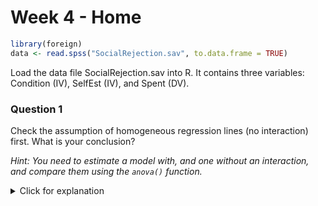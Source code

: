 # Week 4 - Home

```r
library(foreign)
data <- read.spss("SocialRejection.sav", to.data.frame = TRUE)
```
Load the data file SocialRejection.sav into R. It contains three variables: Condition (IV), SelfEst (IV), and Spent (DV).

### Question 1

Check the assumption of homogeneous regression lines (no interaction) first. What is your conclusion? 

*Hint: You need to estimate a model with, and one without an interaction, and compare them using the `anova()` function.*

<details>
  <summary>Click for explanation</summary>
```r
ancova_main <- aov(Spent ~ Condition + SelfEst, data = data)
ancova_int <- aov(Spent ~ Condition*SelfEst, data = data)
anova(ancova_main, ancova_int)
```

The lines are homogeneous, the assumption is met (interaction is not significant).

\details


### Question 2

What should you do when this assumption is violated?

### Question 3
 
Before you can do an ANCOVA, you should also check the assumption of homogeneity. What does homogeneity imply, and is the assumption met? 

*Hint: You did this in the Week 1 class exercise.*

<details>
  <summary>Click for explanation</summary>

We can do a test of homogeneity of the variances of Spent across conditions:

```r
bartlett.test(formula = Spent~Condition, data = data)
```

However, note that the assumption of homogeneity actually requires the **residual** variance, after controlling for the covariate SelfEst, to be the same across conditions. We can extract these residuals from a regression with only SelfEst as a predictor:

```r
reg_selfest <- lm(Spent ~ SelfEst, data = data)
residuals_selfest <- reg_selfest$residuals
```

Then, we can test the null hypothesis that the error variance of the dependent variable is equal across groups:

```r
bartlett.test(residuals_selfest, data$Condition)
```

The test is not significant, meaning that the error variances are indeed equal, the assumption is met.

\details

### Question 4

What should you do when this assumption is violated?

<details>
  <summary>Click for explanation</summary>
You cannot really "solve" this problem in classical regression or ANCOVA, because only one parameter is estimated for the error variance. In SEM, however, you can estimate different error variance parameters for each group.
\details

### Question 5

Run the actual ANCOVA (or use previous output). What are your conclusions about the effects of the factor and the covariate?

<details>
<summary>Click for explanation</summary>

```r
summary(ancova_main)
```

Self esteem is significant, F (1, 55) = 29.118, p < .001, the level of self esteem of the respondent is related to the amount spent.
Condition is significant after controlling for the effect of self-esteem, F (2, 55) = 4.402, p = .017, the amount spent differs between the three conditions.

\details


### Question 6

Let's examine the differences in conditional means between the three conditions. In order to do so, we can use several approaches.

#### Approach 1: Conditional means

We can obtain the conditional means of the three groups by asking for the predicted (expected) value, based on the model, for each of the three conditions, keeping the covariate constant at 0. For this, we apply the `predict()` function to the object containing our analysis. We make a small new dataset for the values that we want predictions for:

```r
new_data <- data.frame(Condition = c("rejection", "neutral", "confirming"), 
                       SelfEst = c(0, 0, 0))
predict(ancova_main, new_data)
```

What are your conclusions about the three conditions (i.e., how do they differ)?

#### Approach 2: Testing significance

We can test the significance for these differences using `TukeyHSD()` again, but to get the conditional means, we need to use the residuals from a model that includes only SelfEst, which we obtained before:

```r
reg_selfest <- lm(Spent ~ SelfEst, data = data)
residuals_selfest <- reg_selfest$residuals
anova_conditional <- aov(residuals_selfest ~ data$Condition)
TukeyHSD(anova_conditional)
```

Respondents in the rejection condition spent more, than respondents in the neutral condition and the confirming condition. These differences are not tested on significance between two groups.

#### Approach 3: Plotting the difference

This is where R really shines: We can quickly put together a plot that shows the difference between groups, along with the raw data. We use the package `ggplot2`

```r
library(ggplot2)
# Put the data for the plot together
plot_data <- data.frame(Spent_resid = residuals_selfest,
                        Condition = data$Condition)
# Basic plot; indicate that you want condition on the x-axis and Spent_resid on
# the y-axis
ggplot(plot_data, aes(x = Condition, y = Spent_resid)) +
  geom_boxplot() + # Add a boxplot for each condition
  geom_jitter(width = .2) + # Plot raw datapoints on top
  theme_bw() # Add a nice APA theme
```

### Question 7

An AN(C)OVA can also be specified as a regression analysis. R automatically creates dummies. Use the `lm()` function instead of `aov()`, and compare the results.

<details>
<summary>Click for explanation</summary>
```r
ancova_main <- aov(Spent ~ Condition + SelfEst, data = data)
summary(ancova_main)
lm_main <- lm(Spent ~ Condition + SelfEst, data = data)
summary(lm_main)
```
\details

You can get the conditional means directly from this `lm()` model by dropping the intercept, using `-1` (which means: minus the intercept) in the formula:

```r
lm_no_intercept <- lm(Spent ~ -1 + Condition + SelfEst, data = data)
summary(lm_no_intercept)
```

### Question 8

To perform this analysis as a structural equation model, we need to manually compute dummy variables. We can use the function `model.matrix()` to "expand" a factor variable into dummies:

```r
data_dummies <- model.matrix(~ -1 + Condition, data = data)
head(data_dummies)
```

We can then bind these columns with dummies to our original data using `cbind()` (column bind):

```r
data <- cbind(data, data_dummies)
head(data)
```

Begin by specifying the model in lavaan like this: 

![](week4home1.png)


<details>
<summary>Click for explanation</summary>

```r
library(lavaan)
ancova_lavaan <- sem('Spent ~ SelfEst + Conditionrejection + Conditionconfirming', data = data)
summary(ancova_lavaan)
```

To obtain a plot of these results and compare it to our picture above, use `SemPlot`:

```r
library(semPlot)
semPaths(ancova_lavaan, whatLabels = "est", rotation = 2)
```
\details 

### Additional options

**Note:** When you are doing an ANCOVA (even as a regression model with dummies), you want to analyze both the covariance structure AND the mean structure. To include the latter in your analysis, you have to tell lavaan to include this by adding the argument `meanstructure = TRUE` in the fitting function:

```r
library(lavaan)
ancova_lavaan <- sem('Spent ~ SelfEst + Conditionrejection + Conditionconfirming', 
                     data = data,
                     meanstructure = TRUE)
summary(ancova_lavaan)
```

To obtain the standardized results and the proportion of explained variance (= squared multiple correlation, i.e., R2), you can use the options in the `summary()` function:

```r
summary(ancova_lavaan, standardized = TRUE, rsquare = TRUE)
```

### Question 9

Compare your results to those obtained with the regression analysis. What is your conclusion?

### Question 10 

Check the model fit. What do you conclude? 

*Note: Use* `summary()` *and* `fit.measures = TRUE`

<details>
  <summary>Click for explanation</summary>
  
```r
summary(ancova_lavaan, fit.measures = TRUE)
```

Saturated model, so perfect fit. Because the number of parameters to be estimated is equal to the number of observed statistics, there is a perfect fit. Here our interest is mainly in getting the estimates, not in the model-fit.
\details
